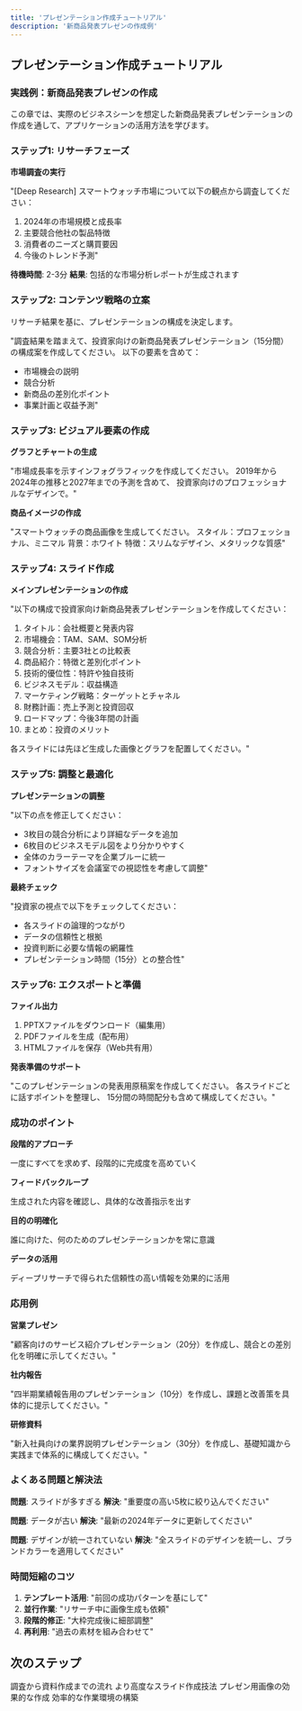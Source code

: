 ```yaml
---
title: 'プレゼンテーション作成チュートリアル'
description: '新商品発表プレゼンの作成例'
---
```


## プレゼンテーション作成チュートリアル

### 実践例：新商品発表プレゼンの作成

この章では、実際のビジネスシーンを想定した新商品発表プレゼンテーションの作成を通して、アプリケーションの活用方法を学びます。

### ステップ1: リサーチフェーズ

**市場調査の実行**

"[Deep Research] スマートウォッチ市場について以下の観点から調査してください：
1. 2024年の市場規模と成長率
2. 主要競合他社の製品特徴
3. 消費者のニーズと購買要因
4. 今後のトレンド予測"

**待機時間**: 2-3分
**結果**: 包括的な市場分析レポートが生成されます

### ステップ2: コンテンツ戦略の立案

リサーチ結果を基に、プレゼンテーションの構成を決定します。

"調査結果を踏まえて、投資家向けの新商品発表プレゼンテーション（15分間）の構成案を作成してください。
以下の要素を含めて：
- 市場機会の説明
- 競合分析
- 新商品の差別化ポイント
- 事業計画と収益予測"

### ステップ3: ビジュアル要素の作成

**グラフとチャートの生成**

"市場成長率を示すインフォグラフィックを作成してください。
2019年から2024年の推移と2027年までの予測を含めて、
投資家向けのプロフェッショナルなデザインで。"

**商品イメージの作成**

"スマートウォッチの商品画像を生成してください。
スタイル：プロフェッショナル、ミニマル
背景：ホワイト
特徴：スリムなデザイン、メタリックな質感"

### ステップ4: スライド作成

**メインプレゼンテーションの作成**

"以下の構成で投資家向け新商品発表プレゼンテーションを作成してください：

1. タイトル：会社概要と発表内容
2. 市場機会：TAM、SAM、SOM分析
3. 競合分析：主要3社との比較表
4. 商品紹介：特徴と差別化ポイント
5. 技術的優位性：特許や独自技術
6. ビジネスモデル：収益構造
7. マーケティング戦略：ターゲットとチャネル
8. 財務計画：売上予測と投資回収
9. ロードマップ：今後3年間の計画
10. まとめ：投資のメリット

各スライドには先ほど生成した画像とグラフを配置してください。"

### ステップ5: 調整と最適化

**プレゼンテーションの調整**

"以下の点を修正してください：
- 3枚目の競合分析により詳細なデータを追加
- 6枚目のビジネスモデル図をより分かりやすく
- 全体のカラーテーマを企業ブルーに統一
- フォントサイズを会議室での視認性を考慮して調整"

**最終チェック**

"投資家の視点で以下をチェックしてください：
- 各スライドの論理的つながり
- データの信頼性と根拠
- 投資判断に必要な情報の網羅性
- プレゼンテーション時間（15分）との整合性"

### ステップ6: エクスポートと準備

**ファイル出力**

1. PPTXファイルをダウンロード（編集用）
2. PDFファイルを生成（配布用）
3. HTMLファイルを保存（Web共有用）

**発表準備のサポート**

"このプレゼンテーションの発表用原稿案を作成してください。
各スライドごとに話すポイントを整理し、
15分間の時間配分も含めて構成してください。"

### 成功のポイント

**段階的アプローチ**

一度にすべてを求めず、段階的に完成度を高めていく

**フィードバックループ**

生成された内容を確認し、具体的な改善指示を出す

**目的の明確化**

誰に向けた、何のためのプレゼンテーションかを常に意識

**データの活用**

ディープリサーチで得られた信頼性の高い情報を効果的に活用

### 応用例

**営業プレゼン**

"顧客向けのサービス紹介プレゼンテーション（20分）を作成し、競合との差別化を明確に示してください。"

**社内報告**

"四半期業績報告用のプレゼンテーション（10分）を作成し、課題と改善策を具体的に提示してください。"

**研修資料**

"新入社員向けの業界説明プレゼンテーション（30分）を作成し、基礎知識から実践まで体系的に構成してください。"

### よくある問題と解決法

**問題**: スライドが多すぎる
**解決**: "重要度の高い5枚に絞り込んでください"

**問題**: データが古い
**解決**: "最新の2024年データに更新してください"

**問題**: デザインが統一されていない
**解決**: "全スライドのデザインを統一し、ブランドカラーを適用してください"

### 時間短縮のコツ

1. **テンプレート活用**: "前回の成功パターンを基にして"
2. **並行作業**: "リサーチ中に画像生成も依頼"
3. **段階的修正**: "大枠完成後に細部調整"
4. **再利用**: "過去の素材を組み合わせて"

## 次のステップ

<CardGroup cols={2}>
  <Card title="リサーチワークフロー" icon="search" href="/tutorials/research-workflow">
    調査から資料作成までの流れ
  </Card>
  
  <Card title="スライド生成詳細" icon="presentation" href="/user-guide/slide-generation">
    より高度なスライド作成技法
  </Card>
  
  <Card title="画像生成活用" icon="image" href="/user-guide/image-generation">
    プレゼン用画像の効果的な作成
  </Card>
  
  <Card title="設定と最適化" icon="settings" href="/settings/account-setup">
    効率的な作業環境の構築
  </Card>
</CardGroup>